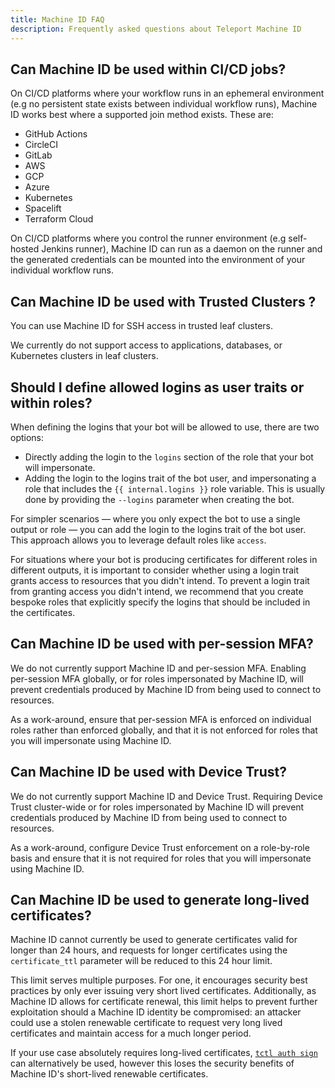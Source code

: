 ```yaml
---
title: Machine ID FAQ
description: Frequently asked questions about Teleport Machine ID
---
```


## Can Machine ID be used within CI/CD jobs?

On CI/CD platforms where your workflow runs in an ephemeral environment (e.g
no persistent state exists between individual workflow runs), Machine ID works
best where a supported join method exists. These are:

- GitHub Actions
- CircleCI
- GitLab
- AWS
- GCP
- Azure
- Kubernetes
- Spacelift
- Terraform Cloud

On CI/CD platforms where you control the runner environment (e.g self-hosted
Jenkins runner), Machine ID can run as a daemon on the runner and the generated
credentials can be mounted into the environment of your individual workflow
runs.

## Can Machine ID be used with Trusted Clusters ?

You can use Machine ID for SSH access in trusted leaf clusters.

We currently do not support access to applications, databases, or Kubernetes
clusters in leaf clusters.

## Should I define allowed logins as user traits or within roles?

When defining the logins that your bot will be allowed to use, there are two
options:

- Directly adding the login to the `logins` section of the role that your bot
  will impersonate.
- Adding the login to the logins trait of the bot user, and impersonating a role
  that includes the `{{ internal.logins }}` role variable. This is usually done
  by providing the `--logins` parameter when creating the bot.

For simpler scenarios — where you only expect the bot to use a single output
or role — you can add the login to the logins trait of the bot user. This
approach allows you to leverage default roles like `access`.

For situations where your bot is producing certificates for different roles in
different outputs, it is important to consider whether using a login trait
grants access to resources that you didn't intend. To prevent a login trait from
granting access you didn't intend, we recommend that you create bespoke roles
that explicitly specify the logins that should be included in the certificates.

## Can Machine ID be used with per-session MFA?

We do not currently support Machine ID and per-session MFA. Enabling per-session
MFA globally, or for roles impersonated by Machine ID, will prevent credentials
produced by Machine ID from being used to connect to resources.

As a work-around, ensure that per-session MFA is enforced on individual roles
rather than enforced globally, and that it is not enforced for roles that you
will impersonate using Machine ID.

## Can Machine ID be used with Device Trust?

We do not currently support Machine ID and Device Trust. Requiring Device
Trust cluster-wide or for roles impersonated by Machine ID will prevent
credentials produced by Machine ID from being used to connect to resources.

As a work-around, configure Device Trust enforcement on a role-by-role basis
and ensure that it is not required for roles that you will impersonate using
Machine ID.

## Can Machine ID be used to generate long-lived certificates?

Machine ID cannot currently be used to generate certificates valid for longer
than 24 hours, and requests for longer certificates using the `certificate_ttl`
parameter will be reduced to this 24 hour limit.

This limit serves multiple purposes. For one, it encourages security best
practices by only ever issuing very short lived certificates. Additionally, as
Machine ID allows for certificate renewal, this limit helps to prevent further
exploitation should a Machine ID identity be compromised: an attacker could use
a stolen renewable certificate to request very long lived certificates and
maintain access for a much longer period.

If your use case absolutely requires long-lived certificates,
[`tctl auth sign`](../../reference/cli/tctl.mdx#tctl-auth-sign) can
alternatively be used, however this loses the security benefits of Machine ID's
short-lived renewable certificates.
